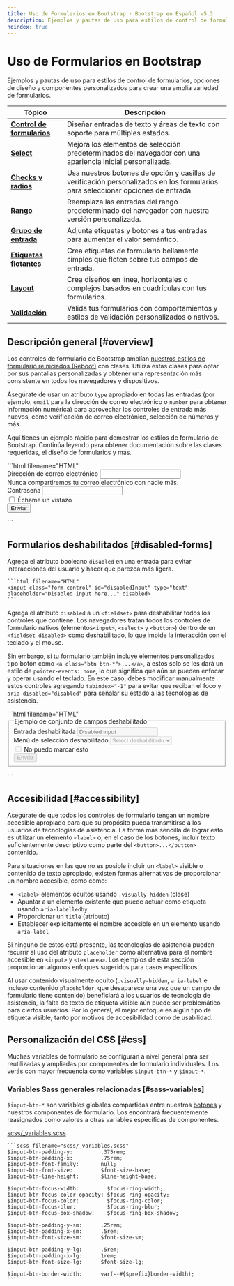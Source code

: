 ```yaml
---
title: Uso de Formularios en Bootstrap · Bootstrap en Español v5.3
description: Ejemplos y pautas de uso para estilos de control de formularios, opciones de diseño y componentes personalizados para crear una amplia variedad de formularios.
noindex: true
---
```


# Uso de Formularios en Bootstrap

Ejemplos y pautas de uso para estilos de control de formularios, opciones de diseño y componentes personalizados para crear una amplia variedad de formularios.

<MainBanner />

|<span className="mx-16">Tópico</span>|Descripción|
|---|---|
|[**Control de formularios**](/bootstrap/5.3/forms/form-control)|Diseñar entradas de texto y áreas de texto con soporte para múltiples estados.|
|[**Select**](/bootstrap/5.3/forms/select)|Mejora los elementos de selección predeterminados del navegador con una apariencia inicial personalizada.|
|[**Checks y radios**](/bootstrap/5.3/forms/checks-radios)|Usa nuestros botones de opción y casillas de verificación personalizados en los formularios para seleccionar opciones de entrada.|
|[**Rango**](/bootstrap/5.3/forms/range)|Reemplaza las entradas del rango predeterminado del navegador con nuestra versión personalizada.|
|[**Grupo de entrada**](/bootstrap/5.3/forms/input-group)|Adjunta etiquetas y botones a tus entradas para aumentar el valor semántico.|
|[**Etiquetas flotantes**](/bootstrap/5.3/forms/floating-labels)|Crea etiquetas de formulario bellamente simples que floten sobre tus campos de entrada.|
|[**Layout**](/bootstrap/5.3/forms/layout)|Crea diseños en línea, horizontales o complejos basados en cuadrículas con tus formularios.|
|[**Validación**](/bootstrap/5.3/forms/validation)|Valida tus formularios con comportamientos y estilos de validación personalizados o nativos.|

Descripción general [#overview]
--------------------------------

Los controles de formulario de Bootstrap amplían [nuestros estilos de formulario reiniciados (Reboot)](/bootstrap/5.3/content/reboot/#forms) con clases. Utiliza estas clases para optar por sus pantallas personalizadas y obtener una representación más consistente en todos los navegadores y dispositivos.

Asegúrate de usar un atributo `type` apropiado en todas las entradas (por ejemplo, `email` para la dirección de correo electrónico o `number` para obtener información numérica) para aprovechar los controles de entrada más nuevos, como verificación de correo electrónico, selección de números y más.

Aquí tienes un ejemplo rápido para demostrar los estilos de formulario de Bootstrap. Continúa leyendo para obtener documentación sobre las clases requeridas, el diseño de formularios y más.

<DemoIframe path="/demos/bootstrap/5.3/forms/overview/overview.html">
    ```html filename="HTML"
    <form>
        <div class="mb-3">
            <label for="exampleInputEmail1" class="form-label">Dirección de correo electrónico</label>
            <input type="email" class="form-control" id="exampleInputEmail1" aria-describedby="emailHelp">
            <div id="emailHelp" class="form-text">Nunca compartiremos tu correo electrónico con nadie más.</div>
        </div>
        <div class="mb-3">
            <label for="exampleInputPassword1" class="form-label">Contraseña</label>
            <input type="password" class="form-control" id="exampleInputPassword1">
        </div>
        <div class="mb-3 form-check">
            <input type="checkbox" class="form-check-input" id="exampleCheck1">
            <label class="form-check-label" for="exampleCheck1">Échame un vistazo</label>
        </div>
        <button type="submit" class="btn btn-primary">Enviar</button>
    </form>
    ```
</DemoIframe>

Formularios deshabilitados [#disabled-forms]
---------------------------------------------

Agrega el atributo booleano `disabled` en una entrada para evitar interacciones del usuario y hacer que parezca más ligera.

    ```html filename="HTML"
    <input class="form-control" id="disabledInput" type="text" placeholder="Disabled input here..." disabled>
    ```

Agrega el atributo `disabled` a un `<fieldset>` para deshabilitar todos los controles que contiene. Los navegadores tratan todos los controles de formulario nativos (elementos`<input>`, `<select>` y `<button>`) dentro de un `<fieldset disabled>` como deshabilitado, lo que impide la interacción con el teclado y el mouse.

Sin embargo, si tu formulario también incluye elementos personalizados tipo botón como `<a class="btn btn-*">...</a>`, a estos solo se les dará un estilo de `pointer-events: none`, lo que significa que aún se pueden enfocar y operar usando el teclado. En este caso, debes modificar manualmente estos controles agregando `tabindex="-1"` para evitar que reciban el foco y `aria-disabled="disabled"` para señalar su estado a las tecnologías de asistencia.

<DemoIframe path="/demos/bootstrap/5.3/forms/overview/disabled-forms.html">
    ```html filename="HTML"
    <form>
        <fieldset disabled="">
            <legend>Ejemplo de conjunto de campos deshabilitado</legend>
            <div class="mb-3">
                <label for="disabledTextInput" class="form-label">Entrada deshabilitada</label>
                <input type="text" id="disabledTextInput" class="form-control" placeholder="Disabled input">
            </div>
            <div class="mb-3">
                <label for="disabledSelect" class="form-label">Menú de selección deshabilitado</label>
                <select id="disabledSelect" class="form-select">
                    <option>Select deshabilitado</option>
                </select>
            </div>
            <div class="mb-3">
                <div class="form-check">
                    <input class="form-check-input" type="checkbox" id="disabledFieldsetCheck" disabled="">
                    <label class="form-check-label" for="disabledFieldsetCheck">
                        No puedo marcar esto
                    </label>
                </div>
            </div>
            <button type="submit" class="btn btn-primary">Enviar</button>
        </fieldset>
    </form>
    ```
</DemoIframe>

Accesibilidad [#accessibility]
-------------------------------

Asegúrate de que todos los controles de formulario tengan un nombre accesible apropiado para que su propósito pueda transmitirse a los usuarios de tecnologías de asistencia. La forma más sencilla de lograr esto es utilizar un elemento `<label>` o, en el caso de los botones, incluir texto suficientemente descriptivo como parte del `<button>...</button>` contenido.

Para situaciones en las que no es posible incluir un `<label>` visible o contenido de texto apropiado, existen formas alternativas de proporcionar un nombre accesible, como como:

* `<label>` elementos ocultos usando `.visually-hidden` (clase)
* Apuntar a un elemento existente que puede actuar como etiqueta usando `aria-labelledby`
* Proporcionar un `title` (atributo)
* Establecer explícitamente el nombre accesible en un elemento usando `aria-label`

Si ninguno de estos está presente, las tecnologías de asistencia pueden recurrir al uso del atributo `placeholder` como alternativa para el nombre accesible en `<input>` y `<textarea>`. Los ejemplos de esta sección proporcionan algunos enfoques sugeridos para casos específicos.

Al usar contenido visualmente oculto (`.visually-hidden`, `aria-label` e incluso contenido `placeholder`, que desaparece una vez que un campo de formulario tiene contenido) beneficiará a los usuarios de tecnología de asistencia, la falta de texto de etiqueta visible aún puede ser problemático para ciertos usuarios. Por lo general, el mejor enfoque es algún tipo de etiqueta visible, tanto por motivos de accesibilidad como de usabilidad.

Personalización del CSS [#css]
-----------

<ContentSuggestion />

Muchas variables de formulario se configuran a nivel general para ser reutilizadas y ampliadas por componentes de formulario individuales. Los verás con mayor frecuencia como variables `$input-btn-*` y `$input-*`.

### Variables Sass generales relacionadas [#sass-variables]

`$input-btn-*` son variables globales compartidas entre nuestros [botones](/bootstrap/5.3/components/buttons) y nuestros componentes de formulario. Los encontrará frecuentemente reasignados como valores a otras variables específicas de componentes.

[scss/_variables.scss](https://github.com/twbs/bootstrap/blob/v5.3.2/scss/_variables.scss)

    ```scss filename="scss/_variables.scss"
    $input-btn-padding-y:         .375rem;
    $input-btn-padding-x:         .75rem;
    $input-btn-font-family:       null;
    $input-btn-font-size:         $font-size-base;
    $input-btn-line-height:       $line-height-base;
    
    $input-btn-focus-width:         $focus-ring-width;
    $input-btn-focus-color-opacity: $focus-ring-opacity;
    $input-btn-focus-color:         $focus-ring-color;
    $input-btn-focus-blur:          $focus-ring-blur;
    $input-btn-focus-box-shadow:    $focus-ring-box-shadow;
    
    $input-btn-padding-y-sm:      .25rem;
    $input-btn-padding-x-sm:      .5rem;
    $input-btn-font-size-sm:      $font-size-sm;
    
    $input-btn-padding-y-lg:      .5rem;
    $input-btn-padding-x-lg:      1rem;
    $input-btn-font-size-lg:      $font-size-lg;
    
    $input-btn-border-width:      var(--#{$prefix}border-width);
    ```